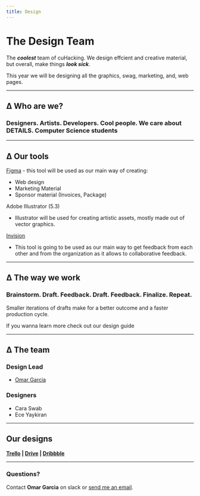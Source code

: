 ```yaml
---
title: Design
---
```



# The Design Team 

The ***coolest*** team of cuHacking. We design effcient and creative material, but overall, make things ***look sick***.

This year we will be designing all the graphics, swag, marketing, and, web pages. 

---

## ∆ Who are we? 

### Designers. Artists. Developers. Cool people. We care about DETAILS. Computer Science students

---

## ∆ Our tools

[Figma](https://www.figma.com/) - this tool will be used as our main way of creating:

- Web design
- Marketing Material
- Sponsor material (Invoices, Package)

Adobe Illustrator (5.3)

- Illustrator will be used for creating artistic assets, mostly made out of vector graphics.

[Invision](https://www.invisionapp.com/)
- This tool is going to be used as our main way to get feedback from each other and from the organization as it allows to collaborative feedback.

---

## ∆ The way we work

### Brainstorm. Draft. Feedback. Draft. Feedback. Finalize. Repeat.

Smaller iterations of drafts make for a better outcome and a faster production cycle.

If you wanna learn more check out our <Link href={DESIGN_GUIDE}>design guide</Link>

---

## ∆ The team

### Design Lead 
  - [Omar Garcia](https://omargarcia.io)

### Designers
  - Cara Swab
  - Ece Yaykiran

--- 

## Our designs 

**[Trello](https://trello.com/b/9t6rNvMZ) | [Drive](https://drive.google.com/drive/folders/1icMS1P5_DVENwojE0DjJIf1pkaRPlTg5?usp=sharing) | [Dribbble](https://dribbble.com)**

---

### Questions? 
Contact **Omar Garcia** on slack or [send me an email](mailto:omar.garciat247@gmail.com).